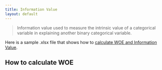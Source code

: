 ```yaml
---
title: Information Value
layout: default
---
```

> Information value used to measure the intrinsic value of a categorical variable in explaining another binary categorical variable.

Here is a sample .xlsx file that shows how to [calculate WOE and Information Value](./IVCalc.xlsx).

## How to calculate WOE